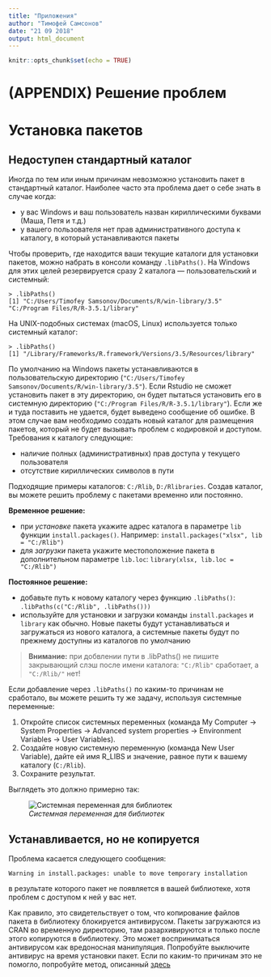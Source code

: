 ```yaml
---
title: "Приложения"
author: "Тимофей Самсонов"
date: "21 09 2018"
output: html_document
---
```


```r
knitr::opts_chunk$set(echo = TRUE)
```

# (APPENDIX) Решение проблем {-}

# Установка пакетов {#package-troubles}

## Недоступен стандартный каталог {#package-troubles-standard}

Иногда по тем или иным причинам невозможно установить пакет в стандартный каталог. Наиболее часто эта проблема дает о себе знать в случае когда:

- у вас Windows и ваш пользователь назван кириллическими буквами (Маша, Петя и т.д.)
- у вашего пользователя нет прав административного доступа к каталогу, в который устанавливаются пакеты

Чтобы проверить, где находится ваши текущие каталоги для установки пакетов, можно набрать в консоли команду `.libPaths()`. На Windows для этих целей резервируется сразу 2 каталога — пользовательский и системный:
```
> .libPaths()
[1] "C:/Users/Timofey Samsonov/Documents/R/win-library/3.5" "C:/Program Files/R/R-3.5.1/library"    
```

На UNIX-подобных системах (macOS, Linux) используется только системный каталог:
```
> .libPaths()
[1] "/Library/Frameworks/R.framework/Versions/3.5/Resources/library"
```

По умолчанию на Windows пакеты устанавливаются в пользовательскую директорию (`"C:/Users/Timofey Samsonov/Documents/R/win-library/3.5"`). Если Rstudio не сможет установить пакет в эту директорию, он будет пытаться установить его в системную директорию (`"C:/Program Files/R/R-3.5.1/library"`). Если же и туда поставить не удается, будет выведено сообщение об ошибке. В этом случае вам необходимо создать новый каталог для размещения пакетов, который не будет вызывать проблем с кодировкой и доступом. Требования к каталогу следующие:

- наличие полных (административных) прав доступа у текущего пользователя
- отсутствие кириллических символов в пути

Подходящие примеры каталогов: `C:/Rlib`, `D:/Rlibraries`. Создав каталог, вы можете решить проблему с пакетами временно или постоянно.

__Временное решение:__

- при _установке_ пакета укажите адрес каталога в параметре `lib` функции `install.packages()`. Например: `install.packages("xlsx", lib = "C:/Rlib")`
- для _загрузки_ пакета укажите местоположение пакета в дополнительном параметре `lib.loc`: `library(xlsx, lib.loc = "C:/Rlib")`

__Постоянное решение:__

- добавьте путь к новому каталогу через функцию `.libPaths()`: `.libPaths(c("С:/Rlib", .libPaths()))`
- используйте для установки и загрузки команды `install.packages` и `library` как обычно. Новые пакеты будут устанавливаться и загружаться из нового каталога, а системные пакеты будут по прежнему доступны из каталогов по умолчанию

> __Внимание:__ при добвлении пути в .libPaths() не пишите закрывающий слэш после имени каталога: `"С:/Rlib"` сработает, а `"С:/Rlib/"` нет!

Если добавление через `.libPaths()` по каким-то причинам не сработало, вы можете решить ту же задачу, используя системные переменные:

1. Откройте список системных переменных (команда My Computer -> System Properties -> Advanced system properties -> Environment Variables -> User Variables).
2. Создайте новую системную переменную (команда New User Variable), дайте ей имя R_LIBS и значение, равное пути к вашему каталогу (`C:/Rlib`).
3. Сохраните результат.

Выглядеть это должно примерно так:

![_Системная переменная для библиотек_](images/rlib.png)

## Устанавливается, но не копируется {#package-troubles-copy}

Проблема касается следующего сообщения:
```
Warning in install.packages: unable to move temporary installation
```

в результате которого пакет не появляется в вашей библиотеке, хотя проблем с доступом к ней у вас нет.

Как правило, это свидетельствует о том, что копирование файлов пакета в библиотеку блокируется антивирусом. Пакеты загружаются из CRAN во временную директорию, там разархивируются и только после этого копируются в библиотеку. Это может восприниматься антивирусом как вредоносная манипуляция. Попробуйте выключите антивирус на время установки пакет. Если по каким-то причинам это не помогло, попробуйте метод, описанный [здесь](https://stackoverflow.com/questions/46590002/warning-in-install-packages-unable-to-move-temporary-installation/49135949)

